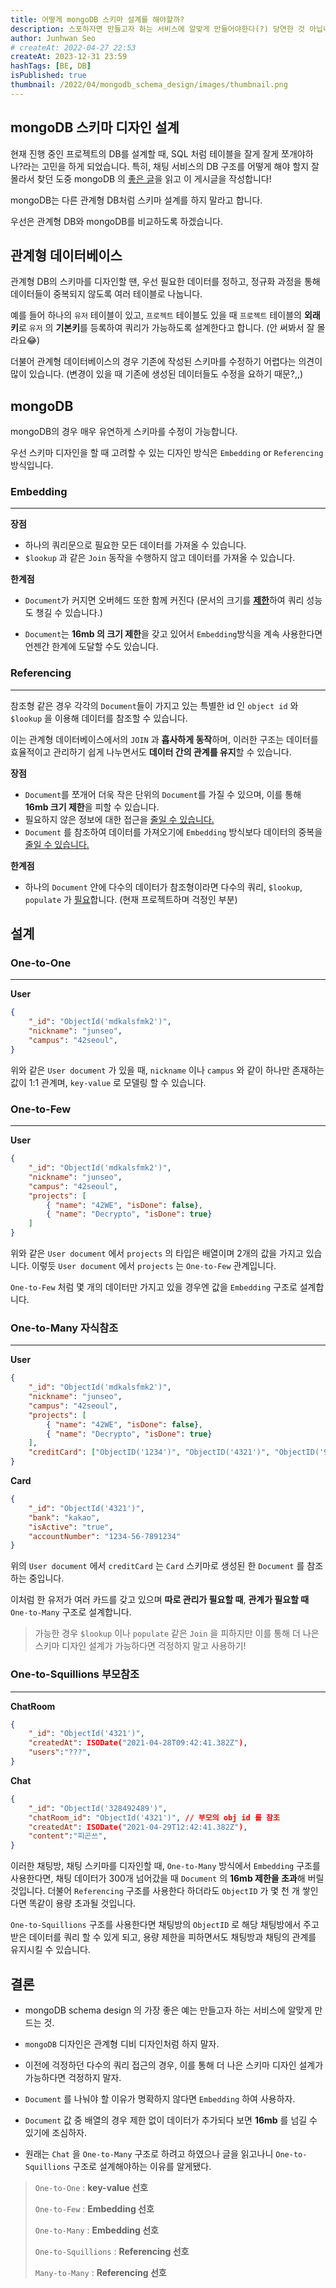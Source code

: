 ```yaml
---
title: 어떻게 mongoDB 스키마 설계를 해야할까?
description: 스포하자면 만들고자 하는 서비스에 알맞게 만들어야한다(?) 당연한 것 아닙니까?,,
author: Junhwan Seo
# createAt: 2022-04-27 22:53
createAt: 2023-12-31 23:59
hashTags: [BE, DB]
isPublished: true
thumbnail: /2022/04/mongodb_schema_design/images/thumbnail.png
---
```


## mongoDB 스키마 디자인 설계

현재 진행 중인 프로젝트의 DB를 설계할 때, SQL 처럼 테이블을 잘게 잘게 쪼개야하나?라는 고민을 하게 되었습니다. 특히, 채팅 서비스의 DB 구조를 어떻게 해야 할지 잘 몰라서 찾던 도중 mongoDB 의 [좋은 글](https://www.mongodb.com/developer/article/mongodb-schema-design-best-practices/)을 읽고 이 게시글을 작성합니다!

mongoDB는 다른 관계형 DB처럼 스키마 설계를 하지 말라고 합니다.

우선은 관계형 DB와 mongoDB를 비교하도록 하겠습니다.

## 관계형 데이터베이스

관계형 DB의 스키마를 디자인할 땐, 우선 필요한 데이터를 정하고, 정규화 과정을 통해 데이터들이 중복되지 않도록 여러 테이블로 나눕니다.

예를 들어 하나의 `유저` 테이블이 있고, `프로젝트` 테이블도 있을 때 `프로젝트` 테이블의 **외래키**로 `유저` 의 **기본키**를 등록하여 쿼리가 가능하도록 설계한다고 합니다. (안 써봐서 잘 몰라요😂)

더불어 관계형 데이터베이스의 경우 기존에 작성된 스키마를 수정하기 어렵다는 의견이 많이 있습니다. (변경이 있을 때 기존에 생성된 데이터들도 수정을 요하기 때문?,,)

## mongoDB

mongoDB의 경우 매우 유연하게 스키마를 수정이 가능합니다.

우선 스키마 디자인을 할 때 고려할 수 있는 디자인 방식은 `Embedding` or `Referencing` 방식입니다.

### Embedding

---
**장점**

- 하나의 쿼리문으로 필요한 모든 데이터를 가져올 수 있습니다.
- `$lookup` 과 같은 `Join` 동작을 수행하지 않고 데이터를 가져올 수 있습니다.

**한계점**

- `Document`가 커지면 오버헤드 또한 함께 커진다 (문서의 크기를 <u>**제한**</u>하여 쿼리 성능도 챙길 수 있습니다.)

- `Document`는 **16mb 의 크기 제한**을 갖고 있어서 `Embedding`방식을 계속 사용한다면 언젠간 한계에 도달할 수도 있습니다.

### Referencing

---

참조형 같은 경우 각각의 `Document`들이 가지고 있는 특별한 id 인 `object id` 와 `$lookup` 을 이용해 데이터를 참조할 수 있습니다.  

이는 관계형 데이터베이스에서의 `JOIN` 과 **흡사하게 동작**하며, 이러한 구조는 데이터를 효율적이고 관리하기 쉽게 나누면서도 **데이터 간의 관계를 유지**할 수 있습니다.

**장점**

- `Document`를 쪼개어 더욱 작은 단위의 `Document`를 가질 수 있으며, 이를 통해 **16mb 크기 제한**을 피할 수 있습니다.
- 필요하지 않은 정보에 대한 접근을 <u>줄일 수 있습니다.</u>
- `Document` 를 참조하여 데이터를 가져오기에 `Embedding` 방식보다 데이터의 중복을 <u>줄일 수 있습니다.</u>

**한계점**

- 하나의 `Document` 안에 다수의 데이터가 참조형이라면 다수의 쿼리, `$lookup`, `populate` 가 <u>필요</u>합니다. (현재 프로젝트하며 걱정인 부분)

## 설계

### One-to-One

---

**User**

```json
{
    "_id": "ObjectId('mdkalsfmk2')",
    "nickname": "junseo",
    "campus": "42seoul",
}
```

위와 같은 `User document` 가 있을 때, `nickname` 이나 `campus` 와 같이 하나만 존재하는 값이 1:1 관계며, `key-value` 로 모델링 할 수 있습니다.

### One-to-Few

---

**User**

```json
{
    "_id": "ObjectId('mdkalsfmk2')",
    "nickname": "junseo",
    "campus": "42seoul",
    "projects": [
        { "name": "42WE", "isDone": false},
        { "name": "Decrypto", "isDone": true}
    ]
}
```

위와 같은 `User document` 에서 `projects` 의 타입은 배열이며 2개의 값을 가지고 있습니다. 이렇듯 `User document` 에서 `projects` 는 `One-to-Few` 관계입니다.

`One-to-Few` 처럼 몇 개의 데이터만 가지고 있을 경우엔 값을 `Embedding` 구조로 설계합니다.

### One-to-Many 자식참조

---
**User**

```json
{
    "_id": "ObjectId('mdkalsfmk2')",
    "nickname": "junseo",
    "campus": "42seoul",
    "projects": [
        { "name": "42WE", "isDone": false},
        { "name": "Decrypto", "isDone": true}
    ],
    "creditCard": ["ObjectID('1234')", "ObjectID('4321')", "ObjectID('9399')"]
}
```

**Card**

```json
{
    "_id": "ObjectId('4321')",
    "bank": "kakao",
    "isActive": "true",
    "accountNumber": "1234-56-7891234"
}
```

위의 `User document` 에서 `creditCard` 는 `Card` 스키마로 생성된 한 `Document` 를 참조하는 중입니다.  

이처럼 한 유저가 여러 카드를 갖고 있으며 **따로 관리가 필요할 때**, **관계가 필요할 때** `One-to-Many` 구조로 설계합니다.

> 가능한 경우 `$lookup` 이나 `populate` 같은 `Join` 을 피하지만 이를 통해 더 나은 스키마 디자인 설계가 가능하다면 걱정하지 말고 사용하기!

### One-to-Squillions 부모참조

---

**ChatRoom**

```json
{
    "_id": "ObjectId('4321')",
    "createdAt": ISODate("2021-04-28T09:42:41.382Z"),
    "users":"???",
}
```

**Chat**

```json
{
    "_id": "ObjectId('328492489')",
    "chatRoom_id": "ObjectId('4321')", // 부모의 obj id 를 참조
    "createdAt": ISODate("2021-04-29T12:42:41.382Z"),
    "content":"피곤쓰",
}
```

이러한 채팅방, 채팅 스키마를 디자인할 때, `One-to-Many` 방식에서 `Embedding` 구조를 사용한다면, 채팅 데이터가 300개 넘어갔을 때 `Document` 의 **16mb 제한을 초과**해 버릴 것입니다. 더불어 `Referencing` 구조를 사용한다 하더라도 `ObjectID` 가 몇 천 개 쌓인다면 똑같이 용량 초과될 것입니다.

`One-to-Squillions` 구조를 사용한다면 채팅방의 `ObjectID` 로 해당 채팅방에서 주고받은 데이터를 쿼리 할 수 있게 되고, 용량 제한을 피하면서도 채팅방과 채팅의 관계를 유지시킬 수 있습니다.

## 결론

- mongoDB schema design 의 가장 좋은 예는 만들고자 하는 서비스에 알맞게 만드는 것.

- `mongoDB` 디자인은 관계형 디비 디자인처럼 하지 말자.

- 이전에 걱정하던 다수의 쿼리 접근의 경우, 이를 통해 더 나은 스키마 디자인 설계가 가능하다면 걱정하지 말자.

- `Document` 를 나눠야 할 이유가 명확하지 않다면 `Embedding` 하여 사용하자.

- `Document` 값 중 배열의 경우 제한 없이 데이터가 추가되다 보면 **16mb** 를 넘길 수 있기에 조심하자.

- 원래는 `Chat` 을 `One-to-Many` 구조로 하려고 하였으나 글을 읽고나니 `One-to-Squillions` 구조로 설계해야하는 이유를 알게됐다.

> `One-to-One` : **key-value 선호**
>
> `One-to-Few` : **Embedding 선호**
>
> `One-to-Many` : **Embedding 선호**
>
> `One-to-Squillions` : **Referencing 선호**
>
> `Many-to-Many` : **Referencing 선호**
